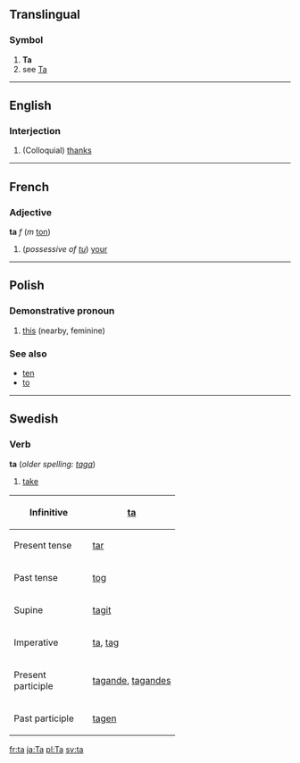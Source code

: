 ==Translingual==
===Symbol===
# '''Ta'''
# see [[Ta]]

----

==English==

===Interjection===
#(Colloquial) [[thanks]]

----

==French==
===Adjective===
'''ta''' ''f'' (''m'' [[ton#French|ton]])

# (''possessive of [[tu#French|tu]]'') [[your]]

----

==Polish==
===Demonstrative pronoun===

#[[this]] (nearby, feminine)

===See also===
* [[ten#Polish|ten]]
* [[to#Polish|to]]

----
==Swedish==
===Verb===
'''ta''' (''older spelling: [[taga]]'') 

#[[take]]

{| border=1 cellspacing=0
|- align=center
! width=125 bgcolor="#FFFFF0" | Infinitive
| [[ta]]
|- align=center
! width=125 bgcolor="#FFFFF0" | Present tense
| [[tar]]
|- align=center
! width=125 bgcolor="#FFFFF0" | Past tense
| [[tog]]
|- align=center
! width=125 bgcolor="#FFFFF0" | Supine
| [[tagit]]
|- align=center
! width=125 bgcolor="#FFFFF0" | Imperative
| [[ta]], [[tag]]
|- align=center
! width=125 bgcolor="#FFFFF0" | Present participle
| colspan=2 | [[tagande]], [[tagandes]]
|- align=center
! width=125 bgcolor="#FFFFF0" | Past participle
| colspan=2 | [[tagen]]
|}



[[fr:ta]]
[[ja:Ta]]
[[pl:Ta]]
[[sv:ta]]